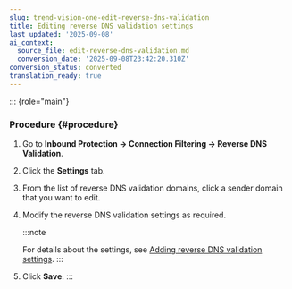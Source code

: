 ```yaml
---
slug: trend-vision-one-edit-reverse-dns-validation
title: Editing reverse DNS validation settings
last_updated: '2025-09-08'
ai_context:
  source_file: edit-reverse-dns-validation.md
  conversion_date: '2025-09-08T23:42:20.310Z'
conversion_status: converted
translation_ready: true
---
```


::: {role="main"}
### Procedure {#procedure}

1.  Go to **Inbound Protection → Connection Filtering → Reverse DNS Validation**.

2.  Click the **Settings** tab.

3.  From the list of reverse DNS validation domains, click a sender domain that you want to edit.

4.  Modify the reverse DNS validation settings as required.

    :::note

    For details about the settings, see [Adding reverse DNS validation settings](reverse-dns-validate.mdx).
    :::

5.  Click **Save**.
:::
